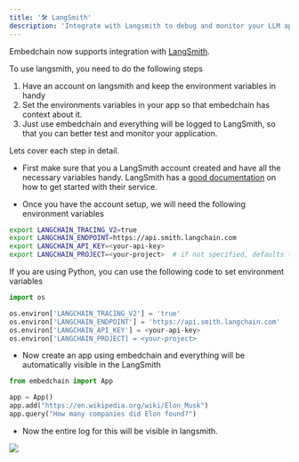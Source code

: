 ```yaml
---
title: '🛠️ LangSmith'
description: 'Integrate with Langsmith to debug and monitor your LLM app'
---
```


Embedchain now supports integration with [LangSmith](https://www.langchain.com/langsmith).

To use langsmith, you need to do the following steps

1. Have an account on langsmith and keep the environment variables in handy
2. Set the environments variables in your app so that embedchain has context about it.
3. Just use embedchain and everything will be logged to LangSmith, so that you can better test and monitor your application.

Lets cover each step in detail.

* First make sure that you a LangSmith account created and have all the necessary variables handy. LangSmith has a [good documentation](https://docs.smith.langchain.com/) on how to get started with their service.

* Once you have the account setup, we will need the following environment variables

```bash
export LANGCHAIN_TRACING_V2=true
export LANGCHAIN_ENDPOINT=https://api.smith.langchain.com
export LANGCHAIN_API_KEY=<your-api-key>
export LANGCHAIN_PROJECT=<your-project>  # if not specified, defaults to "default"
```

If you are using Python, you can use the following code to set environment variables

```python
import os

os.environ['LANGCHAIN_TRACING_V2'] = 'true'
os.environ['LANGCHAIN_ENDPOINT'] = 'https://api.smith.langchain.com'
os.environ['LANGCHAIN_API_KEY'] = <your-api-key>
os.environ['LANGCHAIN_PROJECT] = <your-project>
```

* Now create an app using embedchain and everything will be automatically visible in the LangSmith


```python
from embedchain import App

app = App()
app.add("https://en.wikipedia.org/wiki/Elon_Musk")
app.query("How many companies did Elon found?")
```

* Now the entire log for this will be visible in langsmith.

<img src="/images/langsmith.png"/>